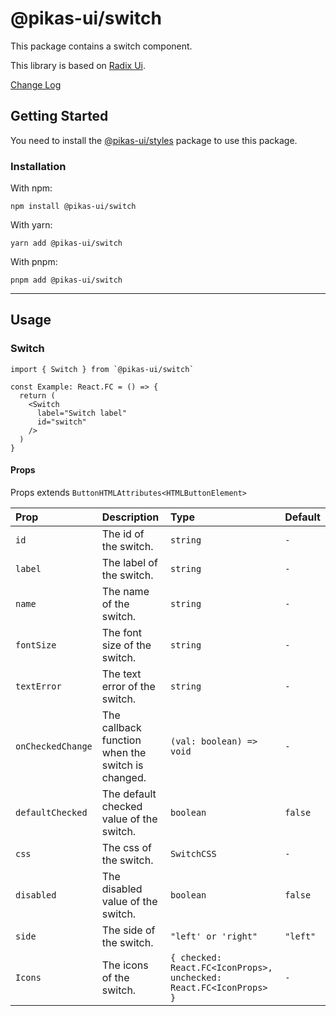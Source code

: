 

<NextSeo title="Switch" />

# @pikas-ui/switch

This package contains a switch component.

This library is based on [Radix Ui](https://www.radix-ui.com/).

<a href="https://github.com/Achaak/pikas/blob/main/packages/ui/switch/CHANGELOG.md">
  Change Log
</a>

## Getting Started

You need to install the <a href={stylesLink}>@pikas-ui/styles</a> package to use this package.

### Installation

With npm:

```
npm install @pikas-ui/switch
```

With yarn:

```
yarn add @pikas-ui/switch
```

With pnpm:

```
pnpm add @pikas-ui/switch
```

---

## Usage

### Switch

<SwitchExample />

```tsx
import { Switch } from `@pikas-ui/switch`

const Example: React.FC = () => {
  return (
    <Switch
      label="Switch label"
      id="switch"
    />
  )
}
```

#### Props

Props extends `ButtonHTMLAttributes<HTMLButtonElement>`

| Prop              | Description                                       | Type                                                               | Default  |
| :---------------- | :------------------------------------------------ | :----------------------------------------------------------------- | :------- |
| `id`              | The id of the switch.                             | `string`                                                           | `-`      |
| `label`           | The label of the switch.                          | `string`                                                           | `-`      |
| `name`            | The name of the switch.                           | `string`                                                           | `-`      |
| `fontSize`        | The font size of the switch.                      | `string`                                                           | `-`      |
| `textError`       | The text error of the switch.                     | `string`                                                           | `-`      |
| `onCheckedChange` | The callback function when the switch is changed. | `(val: boolean) => void`                                           | `-`      |
| `defaultChecked`  | The default checked value of the switch.          | `boolean`                                                          | `false`  |
| `css`             | The css of the switch.                            | `SwitchCSS`                                                        | `-`      |
| `disabled`        | The disabled value of the switch.                 | `boolean`                                                          | `false`  |
| `side`            | The side of the switch.                           | `"left' or 'right"`                                                | `"left"` |
| `Icons`           | The icons of the switch.                          | `{ checked: React.FC<IconProps>, unchecked: React.FC<IconProps> }` | `-`      |
